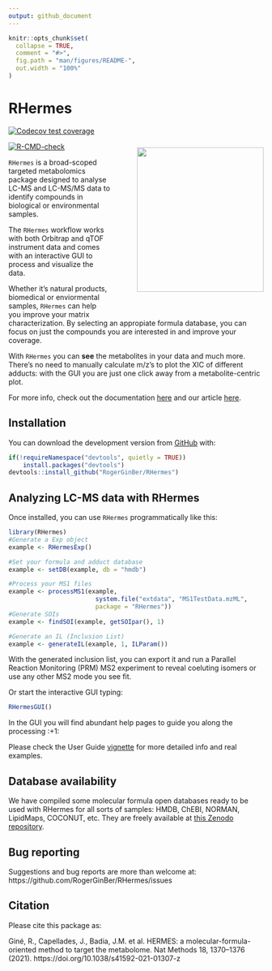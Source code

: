 ```yaml
---
output: github_document
---
```


<!-- README.md is generated from README.Rmd. Please edit that file -->

```r
knitr::opts_chunk$set(
  collapse = TRUE,
  comment = "#>",
  fig.path = "man/figures/README-",
  out.width = "100%"
)
```

# RHermes 

<!-- badges: start -->
[![Codecov test coverage](https://codecov.io/gh/RogerGinBer/RHermes/branch/master/graph/badge.svg?token=HL73R4GHFJ)](https://codecov.io/gh/RogerGinBer/RHermes?branch=master)

[![R-CMD-check](https://github.com/RogerGinBer/RHermes/actions/workflows/R-CMD-check.yaml/badge.svg)](https://github.com/RogerGinBer/RHermes/actions/workflows/R-CMD-check.yaml)
<!-- badges: end -->
<img align = "right" style = "padding-left: 10%; padding-bottom: 10%; padding-top: 2%" 
width = "250px" height = "285px" src = "https://i.postimg.cc/Tw9SvJ11/sticker-No-Bioc.png">

`RHermes` is a broad-scoped targeted metabolomics package designed to analyse 
LC-MS and LC-MS/MS data to identify compounds in biological or environmental
samples. 

The `RHermes` workflow works with both Orbitrap and qTOF instrument data and
comes with an interactive GUI to process and visualize the data.

Whether it's natural products, biomedical or enviormental samples, `RHermes` can
help you improve your matrix characterization. By selecting an appropiate
formula database, you can focus on just the compounds you are interested in and
improve your coverage.

With `RHermes` you can **see** the metabolites in your data and much
more. There's no need to manually calculate m/z's to plot the XIC of different
adducts: with the GUI you are just one click away from a metabolite-centric
plot.

For more info, check out the documentation [here](https://rogerginber.github.io/RHermes/)
and our article [here](https://www.nature.com/articles/s41592-021-01307-z).


## Installation

You can download the development version from
[GitHub](https://github.com/RogerGinBer/RHermes) with:

```r
if(!requireNamespace("devtools", quietly = TRUE))
    install.packages("devtools")
devtools::install_github("RogerGinBer/RHermes")
```

## Analyzing LC-MS data with RHermes

Once installed, you can use `RHermes` programmatically like this:

```r
library(RHermes)
#Generate a Exp object
example <- RHermesExp()

#Set your formula and adduct database
example <- setDB(example, db = "hmdb")

#Process your MS1 files
example <- processMS1(example,
                        system.file("extdata", "MS1TestData.mzML",
                        package = "RHermes"))
#Generate SOIs
example <- findSOI(example, getSOIpar(), 1)

#Generate an IL (Inclusion List)
example <- generateIL(example, 1, ILParam())
```

With the generated inclusion list, you can export it and run a Parallel Reaction
Monitoring (PRM) MS2 experiment to reveal coeluting isomers or use any other MS2 mode
you see fit.

Or start the interactive GUI typing:
```r
RHermesGUI()
```
In the GUI you will find abundant help pages to guide you along the processing :+1:

Please check the User Guide [vignette](https://rogerginber.github.io/RHermes/articles/RHermes_UserGuide.html) for more detailed info and real examples.

## Database availability

We have compiled some molecular formula open databases ready to be used with RHermes for all sorts of samples: HMDB, ChEBI, NORMAN, LipidMaps, COCONUT, etc. They are freely available at [this Zenodo repository](https://zenodo.org/record/5025560).

## Bug reporting

Suggestions and bug reports are more than welcome at: https://github.com/RogerGinBer/RHermes/issues


## Citation

Please cite this package as:

Giné, R., Capellades, J., Badia, J.M. et al. HERMES: a molecular-formula-oriented method to target the metabolome. Nat Methods 18, 1370–1376 (2021). https://doi.org/10.1038/s41592-021-01307-z



